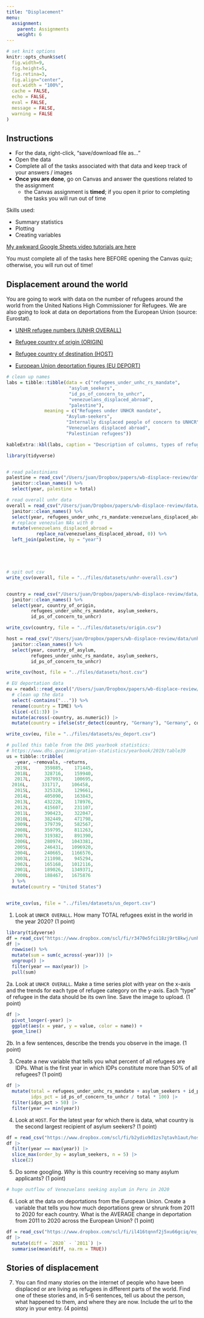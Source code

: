 ```yaml
---
title: "Displacement"
menu:
  assignment:
    parent: Assignments
    weight: 6
---
```





```r
# set knit options
knitr::opts_chunk$set(
  fig.width=9, 
  fig.height=5, 
  fig.retina=3,
  fig.align="center",
  out.width = "100%",
  cache = FALSE,
  echo = FALSE,
  eval = FALSE,
  message = FALSE, 
  warning = FALSE
)

```

## Instructions



- For the data, right-click, "save/download file as..."
- Open the data
- Complete all of the tasks associated with that data and keep track of your answers / images
- **Once you are done**, go on Canvas and answer the questions related to the assignment
    - the Canvas assignment is **timed**; if you open it prior to completing the tasks you will run out of time





Skills used: 

- Summary statistics
- Plotting
- Creating variables


[My awkward Google Sheets video tutorials are here](https://www.dropbox.com/sh/rsj9qm67se619pm/AAD1wPt84O8yaIfSPcwN9edua?dl=0)



::: {.callout-warning}
You must complete all of the tasks here BEFORE opening the Canvas quiz; otherwise, you will run out of time!
:::


## Displacement around the world


You are going to work with data on the number of refugees around the world from the United Nations High Commissioner for Refugees. We are also going to look at data on deportations from the European Union (source: Eurostat).

- <i class="fas fa-download"></i> [UNHR refugee numbers (UNHR OVERALL)](https://www.dropbox.com/scl/fi/r3470e5fci18zj9rt8kwj/unhr-overall.csv?rlkey=4cju5geci2noaae2bi8j1dici&dl=1)

- <i class="fas fa-download"></i> [Refugee country of origin (ORIGIN)](https://www.dropbox.com/scl/fi/gcrb3i1rgx7372ohn3axc/origin.csv?rlkey=loc6kl6074py8hpx97jl1zhpv&dl=1)

- <i class="fas fa-download"></i> [Refugee country of destination (HOST)](https://www.dropbox.com/scl/fi/b2ydio9d1zs7qtavh1aut/host.csv?rlkey=wnndmfnothxwaddw50fizubha&dl=1)

- <i class="fas fa-download"></i> [European Union deportation figures (EU DEPORT)](https://www.dropbox.com/scl/fi/il416tqnnf2j5xu66gciq/eu_deport.csv?rlkey=gluojb8tua0g0ma9g2qauf85a&dl=1)


```r
# clean up names
labs = tibble::tibble(data = c("refugees_under_unhc_rs_mandate", 
                       "asylum_seekers", 
                       "id_ps_of_concern_to_unhcr",
                       "venezuelans_displaced_abroad", 
                       "palestine"), 
              meaning = c("Refugees under UNHCR mandate", 
                      "Asylum-seekers", 
                      "Internally displaced people of concern to UNHCR", 
                      "Venezuelans displaced abroad", 
                      "Palestinian refugees"))

kableExtra::kbl(labs, caption = "Description of columns, types of refugees")
```


```r
library(tidyverse)


# read palestinians
palestine = read_csv("/Users/juan/Dropbox/papers/wb-displace-review/data/palestine.csv") %>% 
  janitor::clean_names() %>% 
  select(year, palestine = total)

# read overall unhr data
overall = read_csv("/Users/juan/Dropbox/papers/wb-displace-review/data/unhr-overall.csv") %>% 
  janitor::clean_names() %>% 
  select(year, refugees_under_unhc_rs_mandate:venezuelans_displaced_abroad) %>% 
  # replace venezulan NAs with 0
  mutate(venezuelans_displaced_abroad = 
           replace_na(venezuelans_displaced_abroad, 0)) %>% 
  left_join(palestine, by = "year")





# spit out csv
write_csv(overall, file = "../files/datasets/unhr-overall.csv")


country = read_csv("/Users/juan/Dropbox/papers/wb-displace-review/data/unhr-country.csv") %>% 
  janitor::clean_names() %>% 
  select(year, country_of_origin, 
         refugees_under_unhc_rs_mandate, asylum_seekers, 
         id_ps_of_concern_to_unhcr)

write_csv(country, file = "../files/datasets/origin.csv")

host = read_csv("/Users/juan/Dropbox/papers/wb-displace-review/data/unhr-host.csv") %>% 
  janitor::clean_names() %>% 
  select(year, country_of_asylum, 
         refugees_under_unhc_rs_mandate, asylum_seekers, 
         id_ps_of_concern_to_unhcr)

write_csv(host, file = "../files/datasets/host.csv")

# EU deportation data
eu = readxl::read_excel("/Users/juan/Dropbox/papers/wb-displace-review/data/EU_deportations.xlsx", sheet = "Sheet 1", skip = 10) %>% 
  # clean up the data
  select(-contains("...")) %>% 
  rename(country = TIME) %>% 
  slice(-c(1:3)) |> 
  mutate(across(-country, as.numeric)) |> 
  mutate(country = ifelse(str_detect(country, "Germany"), "Germany", country))

write_csv(eu, file = "../files/datasets/eu_deport.csv")

# pulled this table from the DHS yearbook statistics: 
# https://www.dhs.gov/immigration-statistics/yearbook/2019/table39
us = tibble::tribble(
   ~year, ~removals, ~returns,
   2019L,     359885,    171445,
   2018L,     328716,    159940,
   2017L,     287093,    100695,
  2016L,     331717,    106458,
   2015L,     325328,    129661,
   2014L,     405090,    163843,
   2013L,     432228,    178976,
   2012L,     415607,    231107,
   2011L,     390423,    322047,
   2010L,     382449,    471798,
   2009L,     379739,    582567,
   2008L,     359795,    811263,
   2007L,     319382,    891390,
   2006L,     280974,   1043381,
   2005L,     246431,   1096920,
   2004L,     240665,   1166576,
   2003L,     211098,    945294,
   2002L,     165168,   1012116,
   2001L,     189026,   1349371,
   2000L,     188467,   1675876
  ) %>% 
  mutate(country = "United States")


write_csv(us, file = "../files/datasets/us_deport.csv")

```




1. Look at `UNHCR OVERALL`. How many TOTAL refugees exist in the world in the year 2020? (1 point)


```r
library(tidyverse)
df = read_csv("https://www.dropbox.com/scl/fi/r3470e5fci18zj9rt8kwj/unhr-overall.csv?rlkey=4cju5geci2noaae2bi8j1dici&dl=1")
df |> 
  rowwise() %>% 
  mutate(sum = sum(c_across(-year))) |> 
  ungroup() |> 
  filter(year == max(year)) |> 
  pull(sum)
```



2a. Look at `UNHCR OVERALL`. Make a time series plot with year on the x-axis and the trends for each type of refugee category on the y-axis. Each "type" of refugee in the data should be its own line. Save the image to upload. (1 point)


```r
df |> 
  pivot_longer(-year) |> 
  ggplot(aes(x = year, y = value, color = name)) + 
  geom_line()
```



2b. In a few sentences, describe the trends you observe in the image. (1 point)




3. Create a new variable that tells you what percent of all refugees are IDPs. What is the first year in which IDPs constitute more than 50% of all refugees? (1 point)


```r
df |> 
  mutate(total = refugees_under_unhc_rs_mandate + asylum_seekers + id_ps_of_concern_to_unhcr + venezuelans_displaced_abroad + palestine,
         idps_pct = id_ps_of_concern_to_unhcr / total * 100) |> 
  filter(idps_pct > 50) |> 
  filter(year == min(year))
```


4. Look at `HOST`. For the latest year for which there is data, what country is the second largest recipient of asylum seekers? (1 point)

```r
df = read_csv("https://www.dropbox.com/scl/fi/b2ydio9d1zs7qtavh1aut/host.csv?rlkey=wnndmfnothxwaddw50fizubha&dl=1")
df |> 
  filter(year == max(year)) |> 
  slice_max(order_by = asylum_seekers, n = 5) |> 
  slice(2)
```



5. Do some googling. *Why* is this country receiving so many asylum applicants? (1 point)

```r
# huge outflow of Venezuelans seeking asylum in Peru in 2020
```



6. Look at the data on deportations from the European Union. Create a variable that tells you how much deportations grew or shrunk from 2011 to 2020 for each country. What is the AVERAGE change in deportation from 2011 to 2020 across the European Union? (1 point)

```r
df = read_csv("https://www.dropbox.com/scl/fi/il416tqnnf2j5xu66gciq/eu_deport.csv?rlkey=gluojb8tua0g0ma9g2qauf85a&dl=1")
df |> 
  mutate(diff = `2020` - `2011`) |> 
  summarise(mean(diff, na.rm = TRUE))
```







## Stories of displacement

7. You can find many stories on the internet of people who have been displaced or are living as refugees in different parts of the world. Find one of these stories and, in 5-6 sentences, tell us about the person, what happened to them, and where they are now. Include the url to the story in your entry. (4 points)